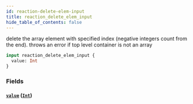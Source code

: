 ```yaml
---
id: reaction-delete-elem-input
title: reaction_delete_elem_input
hide_table_of_contents: false
---
```


delete the array element with specified index (negative integers count from the end). throws an error if top level container is not an array

```graphql
input reaction_delete_elem_input {
  value: Int
}
```

### Fields

#### [`value`](#) ([`Int`](../scalars/int))
